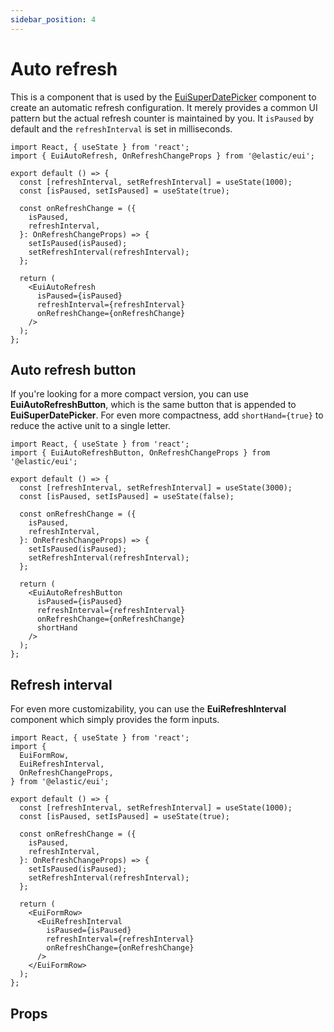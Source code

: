 ```yaml
---
sidebar_position: 4
---
```


# Auto refresh

This is a component that is used by the [EuiSuperDatePicker](./super-date-picker.mdx) component to create an automatic refresh configuration. It merely provides a common UI pattern but the actual refresh counter is maintained by you. It `isPaused` by default and the `refreshInterval` is set in milliseconds.

```tsx interactive
import React, { useState } from 'react';
import { EuiAutoRefresh, OnRefreshChangeProps } from '@elastic/eui';

export default () => {
  const [refreshInterval, setRefreshInterval] = useState(1000);
  const [isPaused, setIsPaused] = useState(true);

  const onRefreshChange = ({
    isPaused,
    refreshInterval,
  }: OnRefreshChangeProps) => {
    setIsPaused(isPaused);
    setRefreshInterval(refreshInterval);
  };

  return (
    <EuiAutoRefresh
      isPaused={isPaused}
      refreshInterval={refreshInterval}
      onRefreshChange={onRefreshChange}
    />
  );
};
```

## Auto refresh button

If you're looking for a more compact version, you can use **EuiAutoRefreshButton**, which is the same button that is appended to **EuiSuperDatePicker**. For even more compactness, add `shortHand={true}` to reduce the active unit to a single letter.

```tsx interactive
import React, { useState } from 'react';
import { EuiAutoRefreshButton, OnRefreshChangeProps } from '@elastic/eui';

export default () => {
  const [refreshInterval, setRefreshInterval] = useState(3000);
  const [isPaused, setIsPaused] = useState(false);

  const onRefreshChange = ({
    isPaused,
    refreshInterval,
  }: OnRefreshChangeProps) => {
    setIsPaused(isPaused);
    setRefreshInterval(refreshInterval);
  };

  return (
    <EuiAutoRefreshButton
      isPaused={isPaused}
      refreshInterval={refreshInterval}
      onRefreshChange={onRefreshChange}
      shortHand
    />
  );
};
```

## Refresh interval

For even more customizability, you can use the **EuiRefreshInterval** component which simply provides the form inputs.

```tsx interactive
import React, { useState } from 'react';
import {
  EuiFormRow,
  EuiRefreshInterval,
  OnRefreshChangeProps,
} from '@elastic/eui';

export default () => {
  const [refreshInterval, setRefreshInterval] = useState(1000);
  const [isPaused, setIsPaused] = useState(true);

  const onRefreshChange = ({
    isPaused,
    refreshInterval,
  }: OnRefreshChangeProps) => {
    setIsPaused(isPaused);
    setRefreshInterval(refreshInterval);
  };

  return (
    <EuiFormRow>
      <EuiRefreshInterval
        isPaused={isPaused}
        refreshInterval={refreshInterval}
        onRefreshChange={onRefreshChange}
      />
    </EuiFormRow>
  );
};
```

## Props


<PropTable definition={docgen.EuiAutoRefresh} />
<PropTable definition={docgen.EuiAutoRefreshButton} />
<PropTable definition={docgen.EuiRefreshInterval} />
